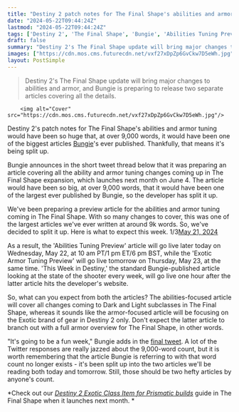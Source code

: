 ```yaml
---
title: "Destiny 2 patch notes for The Final Shape's abilities and armor changes are so big they would have been one of the biggest posts in Bungie's 33-year history"
date: "2024-05-22T09:44:24Z"
lastmod: "2024-05-22T09:44:24Z"
tags: ['Destiny 2', 'The Final Shape', 'Bungie', 'Abilities Tuning Preview', 'Exotic Armor Tuning Preview', 'This Week in Destiny']
draft: false
summary: "Destiny 2's The Final Shape update will bring major changes to abilities and armor, and Bungie is preparing to release two separate articles covering all the details."
images: ["https://cdn.mos.cms.futurecdn.net/vxf27xDpZp6GvCkw7D5eWh.jpg"]
layout: PostSimple
---
```

> Destiny 2's The Final Shape update will bring major changes to abilities and armor, and Bungie is preparing to release two separate articles covering all the details.


        <img alt="Cover" src="https://cdn.mos.cms.futurecdn.net/vxf27xDpZp6GvCkw7D5eWh.jpg"/>
        
Destiny 2's patch notes for The Final Shape's abilities and armor tuning would have been so huge that, at over 9,000 words, it would have been one of the biggest articles [Bungie](https://www.gamesradar.com/tag/bungie/)'s ever published. Thankfully, that means it's being split up.

Bungie announces in the short tweet thread below that it was preparing an article covering all the ability and armor tuning changes coming up in The Final Shape expansion, which launches next month on June 4. The article would have been so big, at over 9,000 words, that it would have been one of the largest ever published by Bungie, so the developer has split it up.

We've been preparing a preview article for the abilities and armor tuning coming in The Final Shape. With so many changes to cover, this was one of the largest articles we've ever written at around 9k words. So, we've decided to split it up. Here is what to expect this week. 1/3[May 21, 2024](https://twitter.com/Destiny2Team/status/1793033673618403363)

As a result, the 'Abilities Tuning Preview' article will go live later today on Wednesday, May 22, at 10 am PT/1 pm ET/6 pm BST, while the 'Exotic Armor Tuning Preview' will go live tomorrow on Thursday, May 23, at the same time. 'This Week in Destiny,' the standard Bungie-published article looking at the state of the shooter every week, will go live one hour after the latter article hits the developer's website.

So, what can you expect from both the articles? The abilities-focused article will cover all changes coming to Dark and Light subclasses in The Final Shape, whereas it sounds like the armor-focused article will be focusing on the Exotic brand of gear in Destiny 2 only. Don't expect the latter article to branch out with a full armor overview for The Final Shape, in other words.

"It's going to be a fun week," Bungie adds in the [final tweet](https://x.com/Destiny2Team/status/1793033805839683820). A lot of the Twitter responses are really jazzed about the 9,000-word count, but it is worth remembering that the article Bungie is referring to with that word count no longer exists - it's been split up into the two articles we'll be reading both today and tomorrow. Still, those should be two hefty articles by anyone's count.

*Check out our *[<em>Destiny 2 Exotic Class Item for Prismatic builds</em>](https://www.gamesradar.com/games/destiny/destiny-2-exotic-class-item-perks-prismatic/)* guide in The Final Shape when it launches next month. *
        